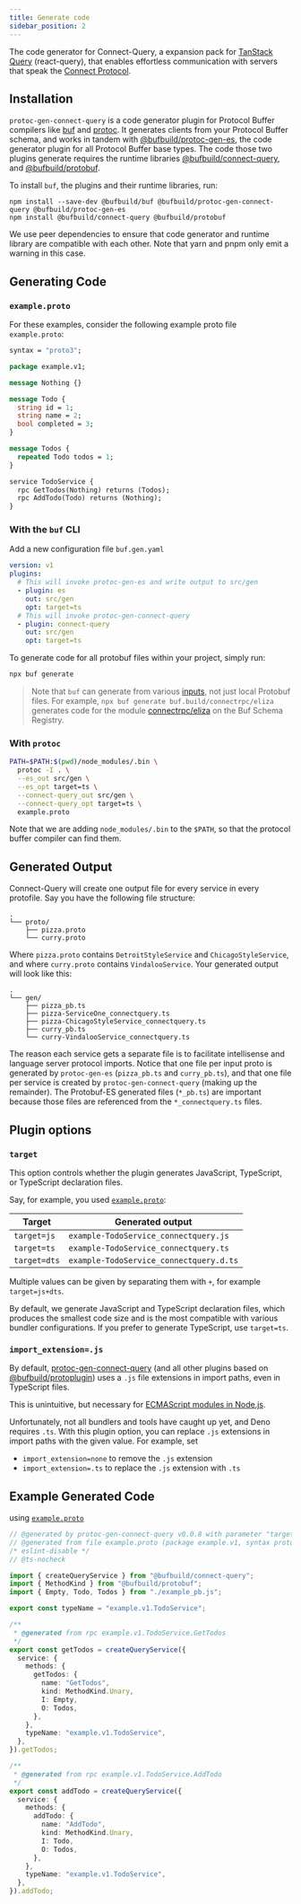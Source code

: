 ```yaml
---
title: Generate code
sidebar_position: 2
---
```


The code generator for Connect-Query, a expansion pack for [TanStack Query](https://tanstack.com/query) (react-query), that enables effortless communication with servers that speak the [Connect Protocol](https://connectrpc.com/docs/protocol).

## Installation

`protoc-gen-connect-query` is a code generator plugin for Protocol Buffer compilers like [buf](https://github.com/bufbuild/buf) and [protoc](https://github.com/protocolbuffers/protobuf/releases).  It generates clients from your Protocol Buffer schema, and works in tandem with
[@bufbuild/protoc-gen-es](https://www.npmjs.com/package/@bufbuild/protoc-gen-es), the code generator plugin for all Protocol Buffer base types.  The code those two plugins generate requires the runtime libraries [@bufbuild/connect-query](https://www.npmjs.com/package/@bufbuild/connect-query), and [@bufbuild/protobuf](https://www.npmjs.com/package/@bufbuild/protobuf).

To install `buf`, the plugins and their runtime libraries, run:

```shell
npm install --save-dev @bufbuild/buf @bufbuild/protoc-gen-connect-query @bufbuild/protoc-gen-es
npm install @bufbuild/connect-query @bufbuild/protobuf
```

We use peer dependencies to ensure that code generator and runtime library are compatible with each other. Note that yarn and pnpm only emit a warning in this case.

## Generating Code

### `example.proto`

For these examples, consider the following example proto file `example.proto`:

```protobuf
syntax = "proto3";

package example.v1;

message Nothing {}

message Todo {
  string id = 1;
  string name = 2;
  bool completed = 3;
}

message Todos {
  repeated Todo todos = 1;
}

service TodoService {
  rpc GetTodos(Nothing) returns (Todos);
  rpc AddTodo(Todo) returns (Nothing);
}
```

### With the `buf` CLI

Add a new configuration file `buf.gen.yaml`

```yaml
version: v1
plugins:
  # This will invoke protoc-gen-es and write output to src/gen
  - plugin: es
    out: src/gen
    opt: target=ts
  # This will invoke protoc-gen-connect-query
  - plugin: connect-query
    out: src/gen
    opt: target=ts
```


To generate code for all protobuf files within your project, simply run:

```bash
npx buf generate
```

> Note that `buf` can generate from various [inputs](https://buf.build/docs/reference/inputs), not just local Protobuf
> files. For example, `npx buf generate buf.build/connectrpc/eliza` generates code for the module
> [connectrpc/eliza](https://buf.build/connectrpc/eliza) on the Buf Schema Registry.

### With `protoc`

```bash
PATH=$PATH:$(pwd)/node_modules/.bin \
  protoc -I . \
  --es_out src/gen \
  --es_opt target=ts \
  --connect-query_out src/gen \
  --connect-query_opt target=ts \
  example.proto
```

Note that we are adding `node_modules/.bin` to the `$PATH`, so that the protocol buffer compiler can find them.


## Generated Output

Connect-Query will create one output file for every service in every protofile.  Say you have the following file structure:

```tree
.
└── proto/
    ├── pizza.proto
    └── curry.proto
```

Where `pizza.proto` contains `DetroitStyleService` and `ChicagoStyleService`, and where `curry.proto` contains `VindalooService`.  Your generated output will look like this:

```tree
.
└── gen/
    ├── pizza_pb.ts
    ├── pizza-ServiceOne_connectquery.ts
    ├── pizza-ChicagoStyleService_connectquery.ts
    ├── curry_pb.ts
    └── curry-VindalooService_connectquery.ts
```

The reason each service gets a separate file is to facilitate intellisense and language server protocol imports.  Notice that one file per input proto is generated by `protoc-gen-es` (`pizza_pb.ts` and `curry_pb.ts`), and that one file per service is created by `protoc-gen-connect-query` (making up the remainder).  The Protobuf-ES generated files (`*_pb.ts`) are important because those files are referenced from the `*_connectquery.ts` files.

## Plugin options

### `target`

This option controls whether the plugin generates JavaScript, TypeScript, or TypeScript declaration files.

Say, for example, you used [`example.proto`](#exampleproto):

| Target | Generated output |
| - | - |
| `target=js` | `example-TodoService_connectquery.js` |
| `target=ts` | `example-TodoService_connectquery.ts` |
| `target=dts` | `example-TodoService_connectquery.d.ts` |

Multiple values can be given by separating them with `+`, for example `target=js+dts`.

By default, we generate JavaScript and TypeScript declaration files, which produces the smallest code size and is the most compatible with various bundler configurations. If you prefer to generate TypeScript, use `target=ts`.

### `import_extension=.js`

By default, [protoc-gen-connect-query](https://www.npmjs.com/package/@bufbuild/protoc-gen-connect-query) (and all other plugins based on [@bufbuild/protoplugin](https://www.npmjs.com/package/@bufbuild/protoplugin)) uses a `.js` file extensions in import paths, even in TypeScript files.

This is unintuitive, but necessary for [ECMAScript modules in Node.js](https://www.typescriptlang.org/docs/handbook/esm-node.html).

Unfortunately, not all bundlers and tools have caught up yet, and Deno requires `.ts`. With this plugin option, you can replace `.js` extensions in import paths with the given value. For example, set

- `import_extension=none` to remove the `.js` extension
- `import_extension=.ts` to replace the `.js` extension with `.ts`

## Example Generated Code

using [`example.proto`](#exampleproto)

```ts
// @generated by protoc-gen-connect-query v0.0.8 with parameter "target=ts"
// @generated from file example.proto (package example.v1, syntax proto3)
/* eslint-disable */
// @ts-nocheck

import { createQueryService } from "@bufbuild/connect-query";
import { MethodKind } from "@bufbuild/protobuf";
import { Empty, Todo, Todos } from "./example_pb.js";

export const typeName = "example.v1.TodoService";

/**
 * @generated from rpc example.v1.TodoService.GetTodos
 */
export const getTodos = createQueryService({
  service: {
    methods: {
      getTodos: {
        name: "GetTodos",
        kind: MethodKind.Unary,
        I: Empty,
        O: Todos,
      },
    },
    typeName: "example.v1.TodoService",
  },
}).getTodos;

/**
 * @generated from rpc example.v1.TodoService.AddTodo
 */
export const addTodo = createQueryService({
  service: {
    methods: {
      addTodo: {
        name: "AddTodo",
        kind: MethodKind.Unary,
        I: Todo,
        O: Todos,
      },
    },
    typeName: "example.v1.TodoService",
  },
}).addTodo;
```
